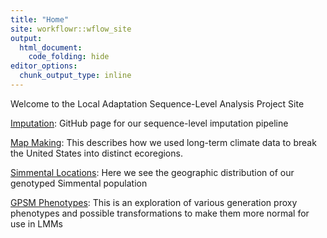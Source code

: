 ```yaml
---
title: "Home"
site: workflowr::wflow_site
output:
  html_document:
    code_folding: hide
editor_options:
  chunk_output_type: inline
---
```


Welcome to the Local Adaptation Sequence-Level Analysis Project Site

[Imputation](https://github.com/troyrowan/imputation-pipeline): GitHub page for our sequence-level imputation pipeline

[Map Making](map_making.html): This describes how we used long-term climate data to break the United States into distinct ecoregions.

[Simmental Locations](animal_locations.html): Here we see the geographic distribution of our genotyped Simmental population

[GPSM Phenotypes](phenotype_exploration.html): This is an exploration of various generation proxy phenotypes and possible transformations to make them more normal for use in LMMs
